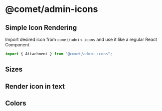 
<Meta title="Docs/Icons/Usage" />

# @comet/admin-icons

## Simple Icon Rendering

Import desired icon from `comet/admin-icons` and use it like a regular React Component

```typescript jsx
import { Attachment } from "@comet/admin-icons";
```

<Canvas>
    <Story id="stories-icons-render-icon--icon" />
</Canvas>

## Sizes

<Canvas>
    <Story id="stories-icons-sizes--small-size-icon" />
    <Story id="stories-icons-sizes--default-size-icon" />
    <Story id="stories-icons-sizes--large-size-icon" />
    <Story id="stories-icons-sizes--custom-size-icon" />
</Canvas>

## Render icon in text

<Canvas>
    <Story id="stories-icons-render-icon-in-text--render-icon-in-text" />
</Canvas>

## Colors

<Canvas>
    <Story id="stories-icons-colors--default-color" />
    <Story id="stories-icons-colors--primary-color" />
    <Story id="stories-icons-colors--secondary-color" />
    <Story id="stories-icons-colors--error-color" />
    <Story id="stories-icons-colors--disabled-color" />
    <Story id="stories-icons-colors--action-color" />
    <Story id="stories-icons-colors--custom-color" />
</Canvas>
